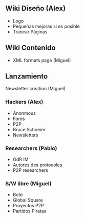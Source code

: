



== Wiki Diseño (Alex) ==

* Logo
* Pequeñas mejoras si es posible
* Trancar Pàginas

== Wiki Contenido ==

* XML formats page (Miguel)

== Lanzamiento ==

Newsletter creation (Miguel)

=== Hackers (Alex) ===

* Anonmous
* Foros 
* P2P
* Bruce Schneier 
* Newsletters

=== Researchers (Pablo) ===

* GdR IM
* Autores des protocoles
* P2P researchers

=== S/W libre (Miguel) ===

* Bote
* Global Square
* Proyectos P2P
* Partidos Piratas